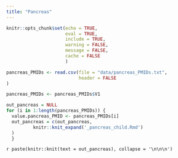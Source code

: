 ```yaml
---
title: "Pancreas"
---
```


```r
knitr::opts_chunk$set(echo = TRUE,
                      eval = TRUE,
                      include = TRUE,
                      warning = FALSE,
                      message = FALSE,
                      cache = FALSE
                      )
```


```r

pancreas_PMIDs <- read.csv(file = "data/pancreas_PMIDs.txt",
                           header = FALSE
)

pancreas_PMIDs <- pancreas_PMIDs$V1

```


```r
out_pancreas = NULL
for (i in 1:length(pancreas_PMIDs)) {
  value.pancreas_PMID <- pancreas_PMIDs[i]
  out_pancreas = c(out_pancreas,
          knitr::knit_expand('_pancreas_child.Rmd')
  )
  }

```



`r paste(knitr::knit(text = out_pancreas), collapse = '\n\n\n')`



